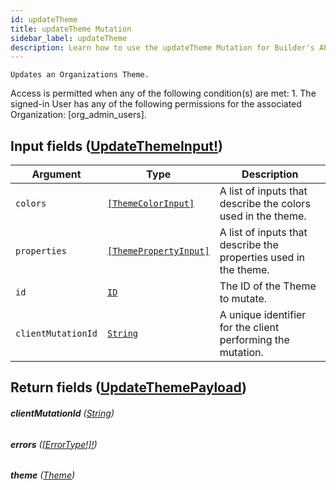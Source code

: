 ```yaml
---
id: updateTheme
title: updateTheme Mutation
sidebar_label: updateTheme
description: Learn how to use the updateTheme Mutation for Builder's API.
---
```


    Updates an Organizations Theme.

Access is permitted when any of the following condition(s) are met: 1. The signed-in User has any of the following permissions for the associated Organization: [org_admin_users].

## Input fields ([UpdateThemeInput!](/composer/builder/api/schema/input_object/UpdateThemeInput.mdx))

| Argument           | Type                                                                     | Description                                                      |
| ------------------ | ------------------------------------------------------------------------ | ---------------------------------------------------------------- |
| `colors`           | [`[ThemeColorInput]`](/composer/builder/api/schema/input_object/ThemeColorInput.mdx)       | A list of inputs that describe the colors used in the theme.     |
| `properties`       | [`[ThemePropertyInput]`](/composer/builder/api/schema/input_object/ThemePropertyInput.mdx) | A list of inputs that describe the properties used in the theme. |
| `id`               | [`ID`](/composer/builder/api/schema/scalar/ID.mdx)                                         | The ID of the Theme to mutate.                                   |
| `clientMutationId` | [`String`](/composer/builder/api/schema/scalar/String.mdx)                                 | A unique identifier for the client performing the mutation.      |

## Return fields ([UpdateThemePayload](/composer/builder/api/schema/object/UpdateThemePayload.mdx))

###### <b>clientMutationId</b> ([String](/composer/builder/api/schema/scalar/String.mdx))

###### <b>errors</b> ([[ErrorType!]!](/composer/builder/api/schema/object/ErrorType.mdx))

###### <b>theme</b> ([Theme](/composer/builder/api/schema/object/Theme.mdx))
